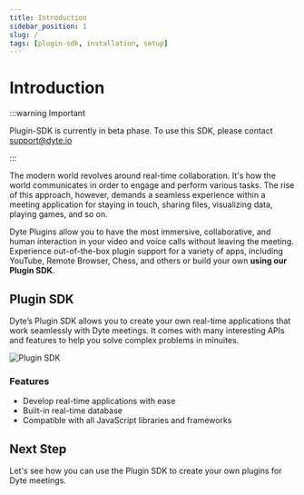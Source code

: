 ```yaml
---
title: Introduction
sidebar_position: 1
slug: /
tags: [plugin-sdk, installation, setup]
---
```


# Introduction

:::warning Important

Plugin-SDK is currently in beta phase. To use this SDK, please contact
support@dyte.io

:::

The modern world revolves around real-time collaboration. It's how the world
communicates in order to engage and perform various tasks. The rise of this
approach, however, demands a seamless experience within a meeting application
for staying in touch, sharing files, visualizing data, playing games, and so on.

Dyte Plugins allow you to have the most immersive, collaborative, and human
interaction in your video and voice calls without leaving the meeting.
Experience out-of-the-box plugin support for a variety of apps, including
YouTube, Remote Browser, Chess, and others or build your own **using our Plugin
SDK**.

## Plugin SDK

Dyte’s Plugin SDK allows you to create your own real-time applications that work
seamlessly with Dyte meetings. It comes with many interesting APIs and features
to help you solve complex problems in minuites.

<img
  src="/static/plugin-sdk/plugin-sdk-cover.png"
  alt="Plugin SDK"
  className="cover-image"
/>

### Features

- Develop real-time applications with ease
- Built-in real-time database
- Compatible with all JavaScript libraries and frameworks

## Next Step

Let's see how you can use the Plugin SDK to create your own plugins for Dyte
meetings.
